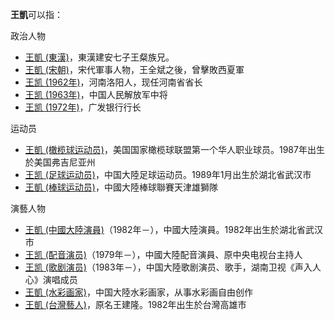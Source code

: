 '''王凱'''可以指：

;政治人物
* [[王凱_(東漢)|王凱 (東漢)]]，東漢建安七子王粲族兄。
* [[王凱_(宋朝)|王凱 (宋朝)]]，宋代軍事人物，王全斌之後，曾擊敗西夏軍
* [[王凯_(1962年)|王凯 (1962年)]]，河南洛阳人，现任河南省省长
* [[王凯_(1963年)|王凯 (1963年)]]，中国人民解放军中将
* [[王凯_(1972年)|王凯 (1972年)]]，广发银行行长

;运动员
* [[王凱_(橄榄球运动员)|王凱 (橄榄球运动员)]]，美国国家橄榄球联盟第一个华人职业球员。1987年出生於美国弗吉尼亚州
* [[王凯_(足球运动员)|王凯 (足球运动员)]]，中国大陸足球运动员。1989年1月出生於湖北省武汉市
* [[王凱_(棒球运动员)|王凱 (棒球运动员)]]，中國大陸棒球聯賽天津雄獅隊

;演藝人物
* [[王凱_(中國大陸演員)|王凱 (中國大陸演員)]]（1982年－），中國大陸演員。1982年出生於湖北省武汉市
* [[王凯_(配音演员)|王凯 (配音演员)]]（1979年－），中國大陸配音演員、原中央电视台主持人
* [[王凯_(歌剧演员)|王凯 (歌剧演员)]]（1983年－），中国大陸歌剧演员、歌手，湖南卫视《声入人心》演唱成员
* [[王凱_(水彩画家)|王凱 (水彩画家)]]，中国大陸水彩画家，从事水彩画自由创作
* [[王凱_(台灣藝人)|王凱 (台灣藝人)]]，原名王建隆。1982年出生於台灣高雄市
{{Disambiguation|K|cat=二字王姓人名消歧义}}
